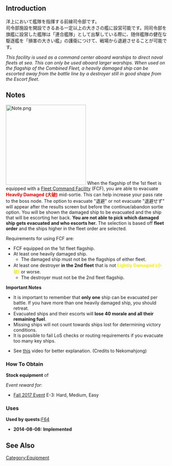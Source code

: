 {{EquipmentInfo|107}}

==Introduction==
洋上において艦隊を指揮する前線司令部です。<br>司令部施設を開設できるある一定以上の大きさの艦に設営可能です。同司令部を旗艦に設営した艦隊は「連合艦隊」として出撃している際に、随伴艦隊の健在な駆逐艦を「損害の大きい艦」の護衛につけて、戦場から退避させることが可能です。 

''This facility is used as a command center aboard warships to direct naval fleets at sea. This can only be used aboard larger warships. When used on the flagship of the Combined Fleet, a heavily damaged ship can be escorted away from the battle line by a destroyer still in good shape from the Escort fleet.'' 

==Notes==
[[File:Note.png|thumb|250px]]
When the flagship of the 1st fleet is equipped with a [[Fleet Command Facility]] (FCF), you are able to evacuate <span style="color:red;">'''Heavily Damaged (大破)'''</span> mid-sortie. This can help increase your pass rate to the boss node. The option to evacuate "退避" or not evacuate "退避せず" will appear after the results screen but before the continue/abandon sortie option. You will be shown the damaged ship to be evacuated and the ship that will be escorting her back. '''You are not able to pick which damaged ship gets evacuated and who escorts her.''' The selection is based off '''fleet order''' and the ships higher in the fleet order are selected.

Requirements for using FCF are:
* FCF equipped on the 1st fleet flagship.
* At least one heavily damaged ship.
** The damaged ship must not be the flagships of either fleet.
* At least one destroyer '''in the 2nd fleet''' that is not <span style="color:#f2eb14;">'''Lightly Damaged (小破)'''</span> or worse.
** The destroyer must not be the 2nd fleet flagship.

'''Important Notes'''
* It is important to remember that '''only one''' ship can be evacuated per battle. If you have more than one heavily damaged ship, you should retreat.
* Evacuated ships and their escorts will '''lose 40 morale and all their remaining fuel'''.
* Missing ships will not count towards ships lost for determining victory conditions.
* It is possible to fail LoS checks or routing requirements if you evacuate too many key ships.

*See [http://www.youtube.com/watch?v=jUGivLdvn18 this] video for better explanation. (Credits to Nekomahjong)


<div class="mw-collapsible"><h3>How To Obtain</h3>
<div class="mw-collapsible-content">
'''Stock equipment''' of {{Ship/Link|Ooyodo Kai}}

''Event reward for:''
* [[Fall 2017 Event]] E-3: Hard, Medium, Easy

</div></div>

<div class="mw-collapsible"><h3>Uses</h3>
<div class="mw-collapsible-content">
'''Used by quests: '''[[Quests#F64|F64]]

</div></div>


<div class="mw-collapsible><h3>Updates History</h3>
<div class="mw-collapsible-content>
* '''2014-08-08:''' '''Implemented'''
</div></div>

==See Also==
{{Equipmentlist}}
[[Category:Equipment]]